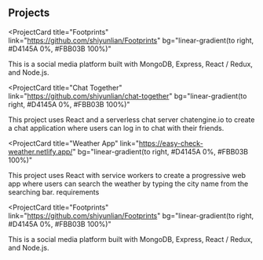 ## Projects

<ProjectCard
  title="Footprints"
  link="https://github.com/shiyunlian/Footprints"
  bg="linear-gradient(to right, #D4145A 0%, #FBB03B 100%)"
>
  This is a social media platform built with MongoDB, Express, React / Redux,
  and Node.js.
</ProjectCard>

<ProjectCard
  title="Chat Together"
  link="https://github.com/shiyunlian/chat-together"
  bg="linear-gradient(to right, #D4145A 0%, #FBB03B 100%)"
>
  This project uses React and a serverless chat server chatengine.io to create a
  chat application where users can log in to chat with their friends.
</ProjectCard>

<ProjectCard
  title="Weather App"
  link="https://easy-check-weather.netlify.app/"
  bg="linear-gradient(to right, #D4145A 0%, #FBB03B 100%)"
>
  This project uses React with service workers to create a progressive web app
  where users can search the weather by typing the city name from the searching
  bar. requirements
</ProjectCard>

<ProjectCard
  title="Footprints"
  link="https://github.com/shiyunlian/Footprints"
  bg="linear-gradient(to right, #D4145A 0%, #FBB03B 100%)"
>
  This is a social media platform built with MongoDB, Express, React / Redux,
  and Node.js.
</ProjectCard>
